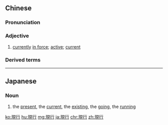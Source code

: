 {{also|现行}}
==Chinese==
{{zh-forms|s=现行}}

===Pronunciation===
{{zh-pron
|m=xiànxíng
|c=jin6 hang4
|mn=qz,xm,zz:hiān-hêng
|cat=a
}}

===Adjective===
{{zh-adj}}

# {{lb|zh|attributive}} [[currently]] [[in force]]; [[active]]; [[current]]

===Derived terms===
{{zh-der|現行法|現行犯}}

{{zh-cat|Advanced}}

----

==Japanese==
{{ja-kanjitab|げん|こう|yomi=on}}

===Noun===
{{ja-noun|げんこう}}

# the [[present]], the [[current]], the [[existing]], the [[going]], the [[running]]

[[ko:現行]]
[[hu:現行]]
[[mg:現行]]
[[ja:現行]]
[[chr:現行]]
[[zh:現行]]